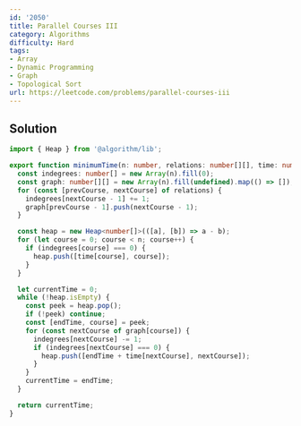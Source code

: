 ```yaml
---
id: '2050'
title: Parallel Courses III
category: Algorithms
difficulty: Hard
tags:
- Array
- Dynamic Programming
- Graph
- Topological Sort
url: https://leetcode.com/problems/parallel-courses-iii
---
```


## Solution

```typescript filename="solution.ts" copy
import { Heap } from '@algorithm/lib';

export function minimumTime(n: number, relations: number[][], time: number[]): number {
  const indegrees: number[] = new Array(n).fill(0);
  const graph: number[][] = new Array(n).fill(undefined).map(() => []);
  for (const [prevCourse, nextCourse] of relations) {
    indegrees[nextCourse - 1] += 1;
    graph[prevCourse - 1].push(nextCourse - 1);
  }

  const heap = new Heap<number[]>(([a], [b]) => a - b);
  for (let course = 0; course < n; course++) {
    if (indegrees[course] === 0) {
      heap.push([time[course], course]);
    }
  }

  let currentTime = 0;
  while (!heap.isEmpty) {
    const peek = heap.pop();
    if (!peek) continue;
    const [endTime, course] = peek;
    for (const nextCourse of graph[course]) {
      indegrees[nextCourse] -= 1;
      if (indegrees[nextCourse] === 0) {
        heap.push([endTime + time[nextCourse], nextCourse]);
      }
    }
    currentTime = endTime;
  }

  return currentTime;
}
```

